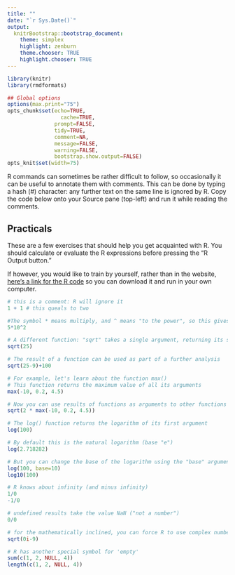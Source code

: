 ```yaml
---
title: ""
date: "`r Sys.Date()`"
output:
  knitrBootstrap::bootstrap_document:
    theme: simplex
    highlight: zenburn
    theme.chooser: TRUE
    highlight.chooser: TRUE
---
```


```r
library(knitr)
library(rmdformats)

## Global options
options(max.print="75")
opts_chunk$set(echo=TRUE,
	             cache=TRUE,
               prompt=FALSE,
               tidy=TRUE,
               comment=NA,
               message=FALSE,
               warning=FALSE,
               bootstrap.show.output=FALSE)
opts_knit$set(width=75)
```


R commands can sometimes be rather difficult to follow, so occasionally it can be useful to annotate them with comments. This can be done by typing a hash (#) character: any further text on the same line is ignored by R. Copy the code below onto your Source pane (top-left) and run it while reading the comments.

## Practicals 

These are a few exercises that should help you get acquainted with R. You should calculate or evaluate the R expressions before pressing the "R Output button."

If however, you would like to train by yourself, rather than in the website, [here's a link for the R code]() so you can download it and run in your own computer.

```r
# this is a comment: R will ignore it
1 + 1 # this queals to two

#The symbol * means multiply, and ^ means "to the power", so this gives 5 times (10 squared), i.e. 500
5*10^2

# A different function: "sqrt" takes a single argument, returning its square root.
sqrt(25)

# The result of a function can be used as part of a further analysis
sqrt(25-9)+100        

# For example, let's learn about the function max()
# This function returns the maximum value of all its arguments
max(-10, 0.2, 4.5)  

# Now you can use results of functions as arguments to other functions
sqrt(2 * max(-10, 0.2, 4.5))             

# The log() function returns the logarithm of its first argument
log(100)

# By default this is the natural logarithm (base "e")
log(2.718282)         

# But you can change the base of the logarithm using the "base" argument
log(100, base=10)
log10(100)

# R knows about infinity (and minus infinity)
1/0
-1/0

# undefined results take the value NaN ("not a number")
0/0

# for the mathematically inclined, you can force R to use complex numbers
sqrt(0i-9)

# R has another special symbol for 'empty'
sum(c(1, 2, NULL, 4))
length(c(1, 2, NULL, 4))
```



